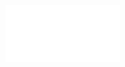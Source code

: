 
  <div style={{ position: 'relative', paddingBottom: '56.25%', height: 0, overflow: 'hidden', maxWidth: '100%', background: '#000' }}>
    <iframe
      src={`https://www.youtube.com/embed/${videoId}`}
      title={title}
      frameBorder="0"
      allow="accelerometer; autoplay; clipboard-write; encrypted-media; gyroscope; picture-in-picture"
      allowFullScreen
      style={{ position: 'absolute', top: 0, left: 0, width: '100%', height: '100%' }}
    />
  </div>
);
